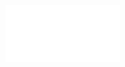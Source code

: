 
  <div style={{ position: 'relative', paddingBottom: '56.25%', height: 0, overflow: 'hidden', maxWidth: '100%', background: '#000' }}>
    <iframe
      src={`https://www.youtube.com/embed/${videoId}`}
      title={title}
      frameBorder="0"
      allow="accelerometer; autoplay; clipboard-write; encrypted-media; gyroscope; picture-in-picture"
      allowFullScreen
      style={{ position: 'absolute', top: 0, left: 0, width: '100%', height: '100%' }}
    />
  </div>
);
